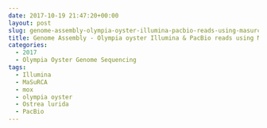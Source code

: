 ```yaml
---
date: 2017-10-19 21:47:20+00:00
layout: post
slug: genome-assembly-olympia-oyster-illumina-pacbio-reads-using-masurca
title: Genome Assembly - Olympia oyster Illumina & PacBio reads using MaSuRCA
categories:
  - 2017
  - Olympia Oyster Genome Sequencing
tags:
  - Illumina
  - MaSuRCA
  - mox
  - olympia oyster
  - Ostrea lurida
  - PacBio
---
```


